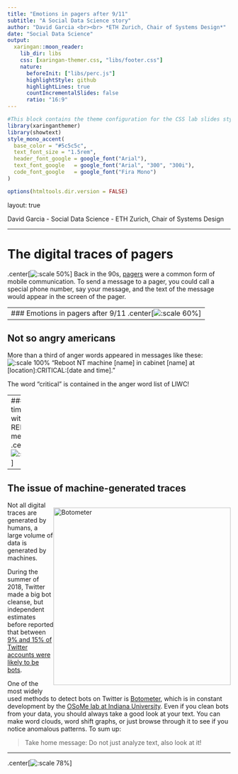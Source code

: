 ```yaml
---
title: "Emotions in pagers after 9/11"
subtitle: "A Social Data Science story"
author: "David Garcia <br><br> *ETH Zurich, Chair of Systems Design*"
date: "Social Data Science"
output:
  xaringan::moon_reader:
    lib_dir: libs 
    css: [xaringan-themer.css, "libs/footer.css"]
    nature:
      beforeInit: ["libs/perc.js"]
      highlightStyle: github
      highlightLines: true
      countIncrementalSlides: false
      ratio: "16:9"
---
```



```r
#This block contains the theme configuration for the CSS lab slides style
library(xaringanthemer)
library(showtext)
style_mono_accent(
  base_color = "#5c5c5c",
  text_font_size = "1.5rem",
  header_font_google = google_font("Arial"),
  text_font_google   = google_font("Arial", "300", "300i"),
  code_font_google   = google_font("Fira Mono")
)
```

```r
options(htmltools.dir.version = FALSE)
```

layout: true

<div class="my-footer"><span>David Garcia - Social Data Science - ETH Zurich, Chair of Systems Design</span></div> 

---

#  The digital traces of pagers

.center[![:scale 50%](https://upload.wikimedia.org/wikipedia/commons/2/27/Dme_motorola.jpg)]
Back in the 90s, [pagers](https://en.wikipedia.org/wiki/Pager) were a common form of mobile communication. To send a message to a pager, you could call a special phone number, say your message, and the text of the message would appear in the screen of the pager.


---
###  Emotions in pagers after 9/11 .center[![:scale 60%](anger911Timeline.png)]
---

## Not so angry americans
More than a third of anger words appeared in messages like these:
![:scale 100%](PagersExample.png)
"Reboot NT machine [name] in cabinet [name] at [location]:CRITICAL:[date and time]."  

The word "critical" is contained in the anger word list of LIWC!

---
### Anger timeline without REBOOT messages
.center[![:scale 87%](notSoAngry.png)]

---

## The issue of machine-generated traces

<div style="float:right">
<img src="https://botometer.osome.iu.edu/static/assets/img/banner-logo.png" alt="Botometer" width="400px"/>  
</div>

Not all digital traces are generated by humans, a large volume of data is generated by machines. 

During the summer of 2018, Twitter made a big bot cleanse, but independent estimates before reported that between [9% and 15% of Twitter accounts were likely to be bots](https://ojs.aaai.org/index.php/ICWSM/article/view/14871/14721). 

One of the most widely used methods to detect bots on Twitter is [Botometer](https://botometer.osome.iu.edu/), which is in constant development by the [OSoMe lab at Indiana University](https://osome.iu.edu/).
Even if you clean bots from your data, you should always take a good look at your text. You can make word clouds, word shift graphs, or just browse through it to see if you notice anomalous patterns. To sum up:

> Take home message: Do not just analyze text, also look at it!


---
.center[![:scale 78%](https://i.imgflip.com/z1sfe.jpg)]

